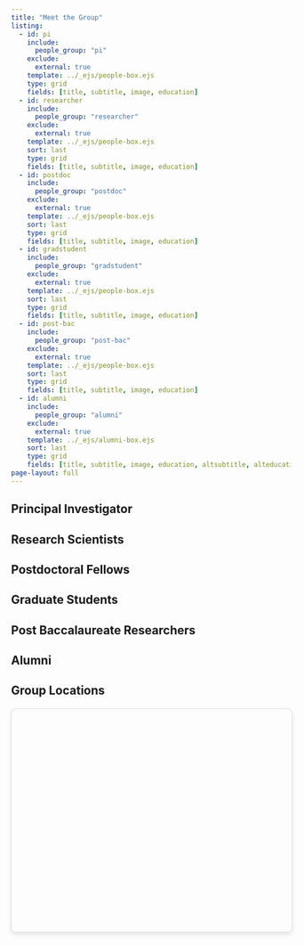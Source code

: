 ```yaml
---
title: "Meet the Group"
listing:
  - id: pi
    include: 
      people_group: "pi"
    exclude:
      external: true
    template: ../_ejs/people-box.ejs
    type: grid
    fields: [title, subtitle, image, education]
  - id: researcher
    include: 
      people_group: "researcher"
    exclude:
      external: true
    template: ../_ejs/people-box.ejs
    sort: last
    type: grid
    fields: [title, subtitle, image, education]
  - id: postdoc
    include: 
      people_group: "postdoc"
    exclude:
      external: true
    template: ../_ejs/people-box.ejs
    sort: last    
    type: grid
    fields: [title, subtitle, image, education]
  - id: gradstudent
    include: 
      people_group: "gradstudent"
    exclude:
      external: true
    template: ../_ejs/people-box.ejs
    sort: last
    type: grid
    fields: [title, subtitle, image, education]
  - id: post-bac
    include: 
      people_group: "post-bac"
    exclude:
      external: true
    template: ../_ejs/people-box.ejs
    sort: last
    type: grid
    fields: [title, subtitle, image, education]
  - id: alumni
    include: 
      people_group: "alumni"
    exclude:
      external: true
    template: ../_ejs/alumni-box.ejs
    sort: last
    type: grid
    fields: [title, subtitle, image, education, altsubtitle, alteducation]
page-layout: full
---
```


## Principal Investigator
::: {#pi}
:::


:::{.sand-background}
## Research Scientists
::: {#researcher}
:::


:::
## Postdoctoral Fellows
::: {#postdoc}
:::


:::{.sand-background}
## Graduate Students
::: {#gradstudent}
:::

:::
## Post Baccalaureate Researchers
::: {#post-bac}
:::

:::{.sand-background}
## Alumni
::: {#alumni}
:::


:::

## Group Locations

```{=html}
<!-- Leaflet CSS and JS from CDN -->
<link rel="stylesheet" href="https://unpkg.com/leaflet@1.9.4/dist/leaflet.css" 
      integrity="sha256-p4NxAoJBhIIN+hmNHrzRCf9tD/miZyoHS5obTRR9BMY=" 
      crossorigin="" />

<script src="https://unpkg.com/leaflet@1.9.4/dist/leaflet.js" 
        integrity="sha256-20nQCchB9co0qIjJZRGuk2/Z9VM+kNiyxNV1lvTlZBo=" 
        crossorigin=""></script>

<!-- Map container with enhanced styling -->
<div id="people-map" style="height: 400px; width: 100%; margin: 20px 0; border-radius: 8px; box-shadow: 0 4px 8px rgba(0,0,0,0.1); border: 1px solid #ddd;"></div>

<script>
document.addEventListener('DOMContentLoaded', function() {
    // Check if Leaflet is loaded
    if (typeof L !== 'undefined') {
        try {
            // Initialize the map centered on Austin, TX (UT location)
            var map = L.map('people-map').setView([30.2849, -97.7341], 10);

            // Add tiles - trying modern working alternatives to deprecated Stamen Fastly
            // Option 1: Try Stamen Watercolor via current provider
            var tileLayer;
            
            // Try multiple providers in order of preference
            try {
                // First try: Stamen Watercolor via Stadia Maps (may require API key)
                tileLayer = L.tileLayer('https://tiles.stadiamaps.com/tiles/stamen_watercolor/{z}/{x}/{y}.jpg', {
                    attribution: 'Map tiles by <a href="http://stamen.com">Stamen Design</a>, under <a href="http://creativecommons.org/licenses/by/3.0">CC BY 3.0</a>. Data by <a href="http://openstreetmap.org">OpenStreetMap</a>, under <a href="http://www.openstreetmap.org/copyright">ODbL</a>.',
                    minZoom: 1,
                    maxZoom: 16
                });
                
                // Handle tile loading errors with fallbacks
                var fallbackTriggered = false;
                tileLayer.on('tileerror', function(e) {
                    if (!fallbackTriggered) {
                        fallbackTriggered = true;
                        console.warn('Stamen tiles unavailable, using alternative watercolor-style tiles');
                        map.removeLayer(tileLayer);
                        
                        // Fallback: Use CartoDB Positron (clean alternative)
                        L.tileLayer('https://{s}.basemaps.cartocdn.com/light_all/{z}/{x}/{y}{r}.png', {
                            attribution: '© <a href="https://www.openstreetmap.org/copyright">OpenStreetMap</a> contributors © <a href="https://carto.com/attributions">CARTO</a>',
                            subdomains: 'abcd',
                            maxZoom: 20
                        }).addTo(map);
                    }
                });
                
                tileLayer.addTo(map);
                
            } catch (error) {
                console.warn('Error setting up Stamen tiles, using standard tiles:', error);
                // Final fallback to reliable OpenStreetMap
                L.tileLayer('https://{s}.tile.openstreetmap.org/{z}/{x}/{y}.png', {
                    attribution: '© <a href="https://www.openstreetmap.org/copyright">OpenStreetMap</a> contributors',
                    maxZoom: 19
                }).addTo(map);
            }

            // Add a marker for the University of Texas at Austin
            var marker = L.marker([30.2849, -97.7341]).addTo(map);
            marker.bindPopup("<strong>McPherson Group</strong><br/>University of Texas at Austin<br/>Austin, TX");

            console.log('Map initialized successfully');
        } catch (error) {
            console.error('Error initializing map:', error);
            // Fallback: show a simple text message
            document.getElementById('people-map').innerHTML = 
                '<div style="display: flex; align-items: center; justify-content: center; height: 100%; background-color: #f8f9fa; color: #6c757d; text-align: center; padding: 20px;">' +
                '<div><strong>McPherson Group</strong><br/>University of Texas at Austin<br/>Austin, TX<br/><em>Interactive map loading...</em></div>' +
                '</div>';
        }
    } else {
        console.error('Leaflet library not loaded');
        // Fallback: show location info
        document.getElementById('people-map').innerHTML = 
            '<div style="display: flex; align-items: center; justify-content: center; height: 100%; background-color: #f8f9fa; color: #6c757d; text-align: center; padding: 20px;">' +
            '<div><strong>McPherson Group</strong><br/>University of Texas at Austin<br/>Austin, TX<br/><em>Map functionality requires network access</em></div>' +
            '</div>';
    }
});
</script>
```